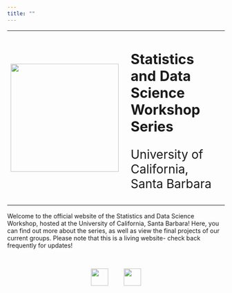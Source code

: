 ```yaml
---
title: ""
---
```


<table>
  <tr>
    <td style = "padding-right: 15pt"><img src = "Images/Logos_Icons/main_logo.png" width = 250></td>
    <td>
        <h1><b>Statistics and Data Science Workshop Series</b></h1>
        <p style = "font-size:28px">University of California, Santa Barbara</p>
    </td>
  </tr>
</table>

Welcome to the official website of the Statistics and Data Science Workshop, hosted at the University of California, Santa Barbara! Here, you can find out more about the series, as well as view the final projects of our current groups. Please note that this is a living website- check back frequently for updates!

\
<p style = "text-align: center">
  <a href = "https://www.instagram.com/ucsbsdsw/" target = "_blank"><img src = "Images/Logos_Icons/instagram.png" width = 40></a> \ \ \ \ \ \ \ \ <a href = "https://discord.gg/98dKD8cK" target = "_blank"><img src = "Images/Logos_Icons/discord.png" width = 40></a>
</p>
